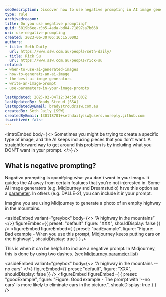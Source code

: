 ```yaml
---
seoDescription: Discover how to use negative prompting in AI image generation to create clearer results by excluding unwanted elements in Midjourney, DALL-E-2, and other tools.
type: rule
archivedreason:
title: Do you use negative prompting?
guid: 5819b6ee-c0b5-4ada-bd04-71897ea7b668
uri: use-negative-prompting
created: 2023-06-30T06:16:15.000Z
authors:
- title: Seth Daily
  url: https://www.ssw.com.au/people/seth-daily/
- title: Rick Su
  url: https://www.ssw.com.au/people/rick-su
related:
- when-to-use-ai-generated-images
- how-to-generate-an-ai-image
- the-best-ai-image-generators
- write-an-image-prompt
- use-parameters-in-your-image-prompts

lastUpdated: 2025-02-04T12:34:58.000Z
lastUpdatedBy: Brady Stroud [SSW]
lastUpdatedByEmail: bradystroud@ssw.com.au
createdBy: Seth Daily [SSW]
createdByEmail: 130118701+sethdailyssw@users.noreply.github.com
isArchived: false
---
```


<introEmbed
  body={<>
Sometimes you might be trying to create a specific type of image, and the AI keeps including pieces that you don't want. A straightforward way to get around this problem is by including what you DON'T want in your prompt.
  </>}
/>
## What is negative prompting?

Negative prompting is specifying what you don't want in your image. It guides the AI away from certain features that you're not interested in. Some AI image generators (e.g. Midjourney and Dreamstudio) have this option as a [parameter](/use-parameters-in-your-image-prompts/). In others (e.g. DALLE-2), you can include it in your prompt.

Imagine you are using Midjourney to generate a photo of an emplty highway in the mountains.

<asideEmbed
  variant="greybox"
  body={<>
    “A highway in the mountains”
  </>}
  figureEmbed={{
    preset: "default",
    figure: "XXX",
    shouldDisplay: false
  }}
/>
<figureEmbed figureEmbed={ {
  preset: "badExample",
  figure: "Figure: Bad example - When you use this prompt, Midjourney keeps putting cars on the highway!",
  shouldDisplay: true
} } />


This is when it can be helpful to include a negative prompt. In Midjourney, this is done by using two dashes. (see [Midjourney parameter list](https://docs.midjourney.com/docs/parameter-list))

<asideEmbed
  variant="greybox"
  body={<>
    “A highway in the mountains --no cars”
  </>}
  figureEmbed={{
    preset: "default",
    figure: "XXX",
    shouldDisplay: false
  }}
/>
<figureEmbed figureEmbed={ {
  preset: "goodExample",
  figure: "Figure: Good example - The prompt with '--no cars' is more likely to eliminate cars in the picture.",
  shouldDisplay: true
} } />
